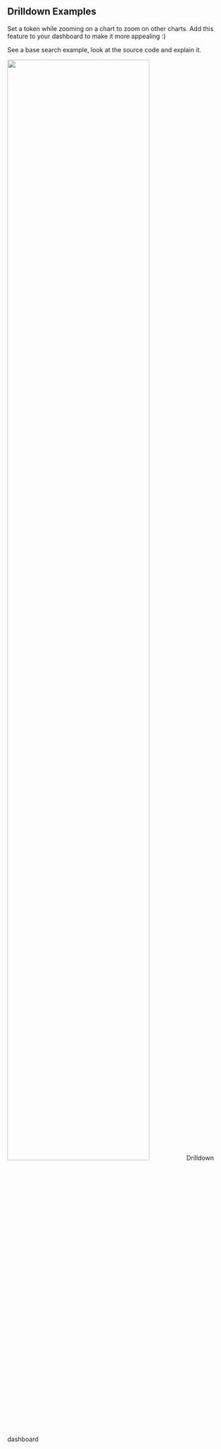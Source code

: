 ## Drilldown Examples

Set a token while zooming on a chart to zoom on other charts. Add this feature to your dashboard to make it more appealing :)

See a base search example, look at the source code and explain it. 

<img src="/static/app/splunk4champions2/images/drilldown.png" width="80%" />
<Link to="drilldown" openInNewContext>Drilldown dashboard</Link>

